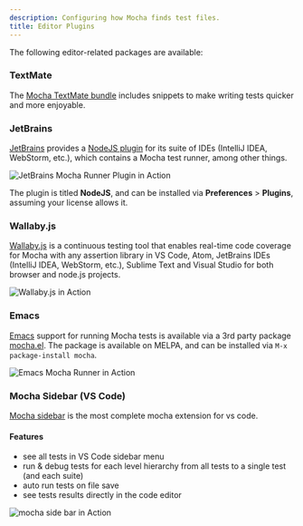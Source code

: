 ```yaml
---
description: Configuring how Mocha finds test files.
title: Editor Plugins
---
```


The following editor-related packages are available:

### TextMate

The [Mocha TextMate bundle](https://github.com/mochajs/mocha.tmbundle) includes snippets to make writing tests quicker and more enjoyable.

### JetBrains

[JetBrains](https://www.jetbrains.com) provides a [NodeJS plugin](https://plugins.jetbrains.com/plugin/6098-node-js) for its suite of IDEs (IntelliJ IDEA, WebStorm, etc.), which contains a Mocha test runner, among other things.

![JetBrains Mocha Runner Plugin in Action](./jetbrains-plugin.png)

The plugin is titled **NodeJS**, and can be installed via **Preferences** > **Plugins**, assuming your license allows it.

### Wallaby.js

[Wallaby.js](https://wallabyjs.com) is a continuous testing tool that enables real-time code coverage for Mocha with any assertion library in VS Code, Atom, JetBrains IDEs (IntelliJ IDEA, WebStorm, etc.), Sublime Text and Visual Studio for both browser and node.js projects.

![Wallaby.js in Action](./wallaby.png)

### Emacs

[Emacs](https://www.gnu.org/software/emacs) support for running Mocha tests is available via a 3rd party package [mocha.el](https://github.com/scottaj/mocha.el).
The package is available on MELPA, and can be installed via `M-x package-install mocha`.

![Emacs Mocha Runner in Action](./emacs.png)

### Mocha Sidebar (VS Code)

[Mocha sidebar](https://marketplace.visualstudio.com/items?itemName=maty.vscode-mocha-sidebar) is the most complete mocha extension for vs code.

#### Features

- see all tests in VS Code sidebar menu
- run & debug tests for each level hierarchy from all tests to a single test (and each suite)
- auto run tests on file save
- see tests results directly in the code editor

![mocha side bar in Action](./mocha_side_bar.png)
